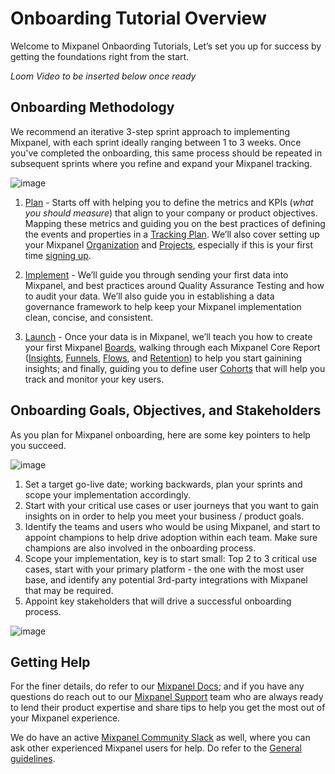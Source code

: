 # Onboarding Tutorial Overview

Welcome to Mixpanel Onbaording Tutorials, Let’s set you up for success by getting the foundations right from the start.

_Loom Video to be inserted below once ready_


## Onboarding Methodology

We recommend an iterative 3-step sprint approach to implementing Mixpanel, with each sprint ideally ranging between 1 to 3 weeks. Once you've completed the onboarding, this same process should be repeated in subsequent sprints where you refine and expand your Mixpanel tracking.

![image](/tutorials/plan-implement-launch-sprint.png "Plan, Implement, Launch")

1. [Plan](/docs/tutorials/plan/setup) - Starts off with helping you to define the metrics and KPIs (*what you should measure*) that align to your company or product objectives. Mapping these metrics and guiding you on the best practices of defining the events and properties in a [Tracking Plan](/docs/best-practices/create-a-tracking-plan). We’ll also cover setting up your Mixpanel [Organization](/docs/orgs-and-projects/organizations) and [Projects](/docs/orgs-and-projects/managing-projects), especially if this is your first time [signing up](https://mixpanel.com/register).
  
2. [Implement](/docs/tutorials/implement/send-your-data) - We’ll guide you through sending your first data into Mixpanel, and best practices around Quality Assurance Testing and how to audit your data. We’ll also guide you in establishing a data governance framework to help keep your Mixpanel implementation clean, concise, and consistent.

3. [Launch](/docs/tutorials/launch/create-boards) - Once your data is in Mixpanel, we’ll teach you how to create your first Mixpanel [Boards](/docs/boards/overview), walking through each Mixpanel Core Report ([Insights](/docs/reports/insights), [Funnels](/docs/reports/funnels), [Flows](/docs/reports/flows), and [Retention](/docs/reports/retention)) to help you start gainining insights; and finally, guiding you to define user [Cohorts](/docs/users/cohorts) that will help you track and monitor your key users.

## Onboarding Goals, Objectives, and Stakeholders

As you plan for Mixpanel onboarding, here are some key pointers to help you succeed.

![image](/tutorials/onboarding-goals-objectives.png "Onbaording Goals and Obectives")

1. Set a target go-live date; working backwards, plan your sprints and scope your implementation accordingly.
2. Start with your critical use cases or user journeys that you want to gain insights on in order to help you meet your business / product goals.
3. Identify the teams and users who would be using Mixpanel, and start to appoint champions to help drive adoption within each team. Make sure champions are also involved in the onboarding process.
4. Scope your implementation, key is to start small: Top 2 to 3 critical use cases, start with your primary platform - the one with the most user base, and identify any potential 3rd-party integrations with Mixpanel that may be required.
5. Appoint key stakeholders that will drive a successful onboarding process.

![image](/tutorials/onboarding-stakeholders.png "Onbaording Stakeholders")

## Getting Help

For the finer details, do refer to our [Mixpanel Docs](https://docs.mixpanel.com); and if you have any questions do reach out to our [Mixpanel Support](/docs/response-times#contacting-mixpanel-support) team who are always ready to lend their product expertise and share tips to help you get the most out of your Mixpanel experience.

We do have an active [Mixpanel Community Slack](https://www.mixpanel.com/community-slack) as well, where you can ask other experienced Mixpanel users for help. Do refer to the [General guidelines](/docs/community/guidelines#general-guidelines).
